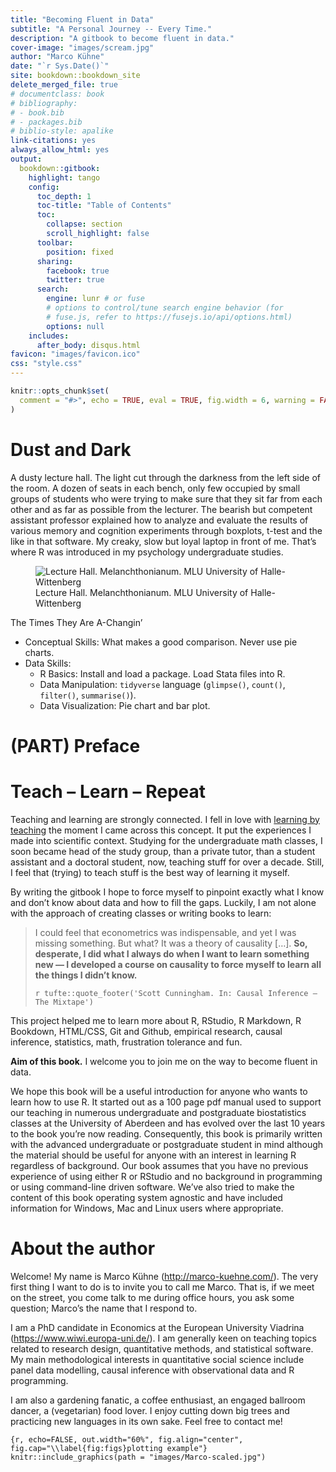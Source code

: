 ```yaml
--- 
title: "Becoming Fluent in Data"
subtitle: "A Personal Journey -- Every Time."
description: "A gitbook to become fluent in data."
cover-image: "images/scream.jpg"
author: "Marco Kühne"
date: "`r Sys.Date()`"
site: bookdown::bookdown_site
delete_merged_file: true
# documentclass: book
# bibliography:
# - book.bib
# - packages.bib
# biblio-style: apalike
link-citations: yes
always_allow_html: yes
output: 
  bookdown::gitbook:
    highlight: tango
    config:
      toc_depth: 1
      toc-title: "Table of Contents"
      toc:
        collapse: section 
        scroll_highlight: false
      toolbar:
        position: fixed 
      sharing:
        facebook: true
        twitter: true
      search:
        engine: lunr # or fuse
        # options to control/tune search engine behavior (for
        # fuse.js, refer to https://fusejs.io/api/options.html)
        options: null
    includes:
      after_body: disqus.html
favicon: "images/favicon.ico"
css: "style.css"
---
```


<!-- Empirical Research (with R) -- Based On True Stories -->

<!-- Global Code Chunk Options -->
```r
knitr::opts_chunk$set(
  comment = "#>", echo = TRUE, eval = TRUE, fig.width = 6, warning = FALSE, message = FALSE, collapse = TRUE, tut=FALSE
)
```

# Dust and Dark {-}

A dusty lecture hall. The light cut through the darkness from the left side of the room. A dozen of seats in each bench, only few occupied by small groups of students who were trying to make sure that they sit far from each other and as far as possible from the lecturer. The bearish but competent assistant professor explained how to analyze and evaluate the results of various memory and cognition experiments through boxplots, t-test and the like in that software. My creaky, slow but loyal laptop in front of me. That's where R was introduced in my psychology undergraduate studies. 

![Lecture Hall. Melanchthonianum. MLU University of Halle-Wittenberg](https://wiki.llz.uni-halle.de/images/thumb/b/bb/HS_XX_003.jpg/300px-HS_XX_003.jpg)

The Times They Are A-Changin'

::: {.infobox .information data-latex="warning"}
-   Conceptual Skills: What makes a good comparison. Never use pie charts.
-   Data Skills:
    +   R Basics: Install and load a package. Load Stata files into R.
    +   Data Manipulation: `tidyverse` language (`glimpse()`, `count()`, `filter()`, `summarise()`).
    +   Data Visualization: Pie chart and bar plot.
:::


<!-- ```{r, echo=FALSE, out.width="30%", fig.align="center", fig.cap="\\label{fig:figs}Scream and Shout"} -->
<!-- knitr::include_graphics(path = "images/scream.jpg") -->
<!-- ``` -->

# (PART) Preface {-} 

# Teach -- Learn -- Repeat {-}

<!-- Conceptional Background -->
<!-- A Question You Care About -->
<!-- subtitle: "A Kickstart for Social Scientists" -->
<!-- In order to pass a math class, become the head of a study group.  -->
<!-- Humans feel positive emotion when they have social ties. -->

Teaching and learning are strongly connected. I fell in love with [learning by teaching](https://en.wikipedia.org/wiki/Learning_by_teaching) the moment I came across this concept. It put the experiences I made into scientific context. Studying for the undergraduate math classes, I soon became head of the study group, than a private tutor, than a student assistant and a doctoral student, now, teaching stuff for over a decade. Still, I feel that (trying) to teach stuff is the best way of learning it myself.

<!-- I had to pass math classes in my undergraduates, and I became a math tutor for years. I really wanted to master ballroom dance, so I became a dance instructor for life.  -->

<!-- The mode of teaching can differ. I started teaching in the classroom and ballroom and have a standing on Wikipedia. You can contribute on Wikipedia and will get feedback on your neutral point of view, academic writing and rigor. Feedback on YouTube and Social Media can be more diffuse. Now, I turn to writing a book from my collected notes (and questions) on empirical research.  -->

By writing the gitbook I hope to force myself to pinpoint exactly what I know and don't know about data and how to fill the gaps. Luckily, I am not alone with the approach of creating classes or writing books to learn:

> I could feel that econometrics was indispensable, and yet I was missing something. But what? It was a theory of causality […]. <b>So, desperate, I did what I always do when I want to learn something new — I developed a course on causality to force myself to learn all the things I didn’t know.</b>
>
> `r tufte::quote_footer('Scott Cunningham. In: Causal Inference – The Mixtape')`

This project helped me to learn more about R, RStudio, R Markdown, R Bookdown, HTML/CSS, Git and Github, empirical research, causal inference, statistics, math, frustration tolerance and fun.

<!-- I had the need to learn more about empirical analysis and causal inference. Thus I started a series of seminars covering a mixture of data science, econometrics, statistics and reporting.  -->

<!-- <https://lindeloev.github.io/tests-as-linear/> -->

**Aim of this book.** I welcome you to join me on the way to become fluent in data.

We hope this book will be a useful introduction for anyone who wants to learn how to use R. It started out as a 100 page pdf manual used to support our teaching in numerous undergraduate and postgraduate biostatistics classes at the University of Aberdeen and has evolved over the last 10 years to the book you’re now reading. Consequently, this book is primarily written with the advanced undergraduate or postgraduate student in mind although the material should be useful for anyone with an interest in learning R regardless of background. Our book assumes that you have no previous experience of using either R or RStudio and no background in programming or using command-line driven software. We’ve also tried to make the content of this book operating system agnostic and have included information for Windows, Mac and Linux users where appropriate.

# About the author {-}

Welcome! My name is Marco Kühne (<http://marco-kuehne.com/>). The very first thing I want to do is to invite you to call me Marco. That is, if we meet on the street, you come talk to me during office hours, you ask some question; Marco’s the name that I respond to.

I am a PhD candidate in Economics at the European University Viadrina (<https://www.wiwi.europa-uni.de/>). I am generally keen on teaching topics related to research design, quantitative methods, and statistical software. My main methodological interests in quantitative social science include panel data modelling, causal inference with observational data and R programming.

I am also a gardening fanatic, a coffee enthusiast, an engaged ballroom dancer, a (vegetarian) food lover. I enjoy cutting down big trees and practicing new languages in its own sake. Feel free to contact me!

```{r, echo=FALSE, out.width="60%", fig.align="center", fig.cap="\\label{fig:figs}plotting example"}
knitr::include_graphics(path = "images/Marco-scaled.jpg")
```




